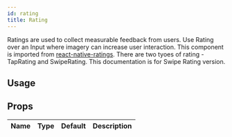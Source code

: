 ```yaml
---
id: rating
title: Rating
---
```



Ratings are used to collect measurable feedback from users.
Use Rating over an Input where imagery can increase user interaction.
This component is imported from [react-native-ratings](https://github.com/Monte9/react-native-ratings).
There are two tyoes of rating - TapRating and SwipeRating.
This documentation is for Swipe Rating version.

## Usage

<Usage />

## Props

<div class='table-responsive'>

| Name | Type | Default | Description |
| ---- | ---- | ------- | ----------- |

</div>
